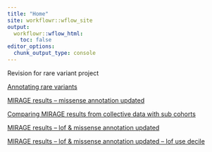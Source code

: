 ```yaml
---
title: "Home"
site: workflowr::wflow_site
output:
  workflowr::wflow_html:
    toc: false
editor_options:
  chunk_output_type: console
---
```


Revision for rare variant project

[Annotating rare variants](variant_annot.html)

[MIRAGE results -- missense annotation updated](mirage_mis.html)

[Comparing MIRAGE results from collective data with sub cohorts](mirage_subcohort.html)

[MIRAGE results -- lof & missense annotation updated](mirage_lofmis.html)

[MIRAGE results -- lof & missense annotation updated -- lof use decile](mirage_lofdecmis.html)